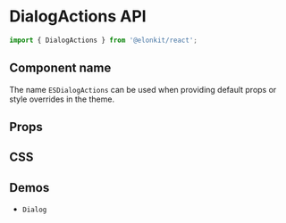 
<Meta title="Components API/DialogActions" />

# DialogActions API

```js
import { DialogActions } from '@elonkit/react';
```

## Component name

The name `ESDialogActions` can be used when providing default props or style overrides in the theme.

## Props

<TableInterface name="DialogActionsProps" variant="props" />

## CSS

<TableInterface name="DialogActionsClasses" variant="css" />

## Demos

<ul>
  <li>
    <LinkTo kind="components-Dialog" story="demo">
      <code>Dialog</code>
    </LinkTo>
  </li>
</ul>
